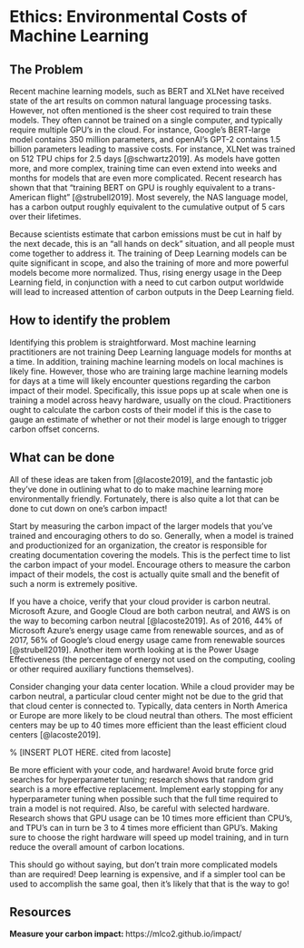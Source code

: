 # Ethics: Environmental Costs of Machine Learning

## The Problem 

Recent machine learning models, such as BERT and XLNet have received state of the art results on common natural language processing tasks. However, not often mentioned is the sheer cost required to train these models. They often cannot be trained on a single computer, and typically require multiple GPU's in the cloud. For instance, Google's BERT-large model contains 350 million parameters, and openAI's GPT-2 contains 1.5 billion parameters leading to massive costs. For instance, XLNet was trained on 512 TPU chips for 2.5 days [@schwartz2019]. As models have gotten more, and more complex, training time can even extend into weeks and months for models that are even more complicated. Recent research has shown that that "training BERT on GPU is roughly equivalent to a trans-American flight" [@strubell2019]. Most severely, the NAS language model, has a carbon output roughly equivalent to the cumulative output of 5 cars over their lifetimes. 


Because scientists estimate that carbon emissions must be cut in half by the next decade, this is an "all hands on deck" situation, and all people must come together to address it. The training of Deep Learning models can be quite significant in scope, and also the training of more and more powerful models become more normalized. Thus, rising energy usage in the Deep Learning field, in conjunction with a need to cut carbon output worldwide will lead to increased attention of carbon outputs in the Deep Learning field. 

## How to identify the problem

Identifying this problem is straightforward. Most machine learning practitioners are not training Deep Learning language models for months at a time. In addition, training machine learning models on local machines is likely fine. However, those who are training large machine learning models for days at a time will likely encounter questions regarding the carbon impact of their model. Specifically, this issue pops up at scale when one is training a model across heavy hardware, usually on the cloud. Practitioners ought to calculate the carbon costs of their model if this is the case to gauge an estimate of whether or not their model is large enough to trigger carbon offset concerns.

## What can be done

All of these ideas are taken from [@lacoste2019], and the fantastic job they've done in outlining what to do to make machine learning more environmentally friendly. Fortunately, there is also quite a lot that can be done to cut down on one's carbon impact!

Start by measuring the carbon impact of the larger models that you've trained and encouraging others to do so. Generally, when a model is trained and productionized for an organization, the creator is responsible for creating documentation covering the models. This is the perfect time to list the carbon impact of your model. Encourage others to measure the carbon impact of their models, the cost is actually quite small and the benefit of such a norm is extremely positive. 

If you have a choice, verify that your cloud provider is carbon neutral. Microsoft Azure, and Google Cloud are both carbon neutral, and AWS is on the way to becoming carbon neutral [@lacoste2019]. As of 2016, 44\% of Microsoft Azure's energy usage came from renewable sources, and as of 2017, 56\% of Google's cloud energy usage came from renewable sources [@strubell2019]. Another item worth looking at is the Power Usage Effectiveness (the percentage of energy not used on the computing, cooling or other required auxiliary functions themselves).

Consider changing your data center location. While a cloud provider may be carbon neutral, a particular cloud center might not be due to the grid that that cloud center is connected to. Typically, data centers in North America or Europe are more likely to be cloud neutral than others. The most efficient centers may be up to 40 times more efficient than the least efficient cloud centers [@lacoste2019].

% [INSERT PLOT HERE. cited from lacoste]

Be more efficient with your code, and hardware! Avoid brute force grid searches for hyperparameter tuning; research shows that random grid search is a more effective replacement. Implement early stopping for any hyperparameter tuning when possible such that the full time required to train a model is not required. Also, be careful with selected hardware. Research shows that GPU usage can be 10 times more efficient than CPU's, and TPU's can in turn be 3 to 4 times more efficient than GPU's. Making sure to choose the right hardware will speed up model training, and in turn reduce the overall amount of carbon locations.

This should go without saying, but don't train more complicated models than are required!  Deep learning is expensive, and if a simpler tool can be used to accomplish the same goal, then it's likely that that is the way to go!


## Resources

**Measure your carbon impact: ** https://mlco2.github.io/impact/ 
